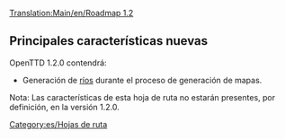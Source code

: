 [[Translation:Main/en/Roadmap 1.2]]{{en/-}}{{es/Encabezamiento hoja de ruta|
Anterior=Hoja de ruta 1.1|
Actual=Hoja de ruta 1.2|
Siguiente=Hoja de ruta 1.3|
}}

==Principales características nuevas==

OpenTTD 1.2.0 contendrá:

* Generación de [[Main/es/Ríos|ríos]] durante el proceso de generación de mapas.


Nota: Las características de esta hoja de ruta no estarán presentes, por definición, en la versión 1.2.0.
[[Category:es/Hojas de ruta]]